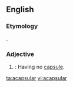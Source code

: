==English==
===Etymology===
{{prefix|a|capsular}}.

===Adjective===
{{en-adj|-}}

#{{botany}}: Having no [[capsule]].

[[ta:acapsular]]
[[vi:acapsular]]
